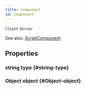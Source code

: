 ```yaml
---
title: Component
id: Component
---
```

`Client`
`Server`

See also: [ScriptComponent](ScriptComponent)

## Properties

### string type {#string-type}

### Object object {#Object-object}

